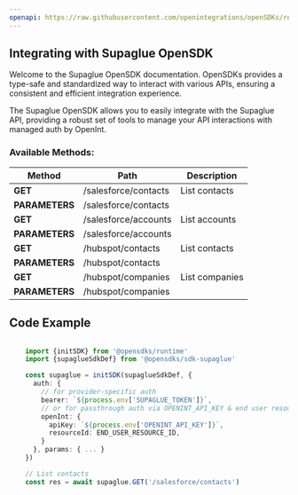 ```yaml
---
openapi: https://raw.githubusercontent.com/openintegrations/openSDKs/refs/heads/main/sdks/sdk-supaglue/supaglue_data.oas.json
---
```


## Integrating with Supaglue OpenSDK 

Welcome to the Supaglue OpenSDK documentation. OpenSDKs provides a type-safe and standardized way to interact with various APIs, ensuring a consistent and efficient integration experience.

The Supaglue OpenSDK allows you to easily integrate with the Supaglue API, providing a robust set of tools to manage your API interactions with managed auth by OpenInt. 

### Available Methods:

| Method | Path | Description |
|--------|------|-------------|
| **GET** | /salesforce/contacts | List contacts
| **PARAMETERS** | /salesforce/contacts | 
| **GET** | /salesforce/accounts | List accounts
| **PARAMETERS** | /salesforce/accounts | 
| **GET** | /hubspot/contacts | List contacts
| **PARAMETERS** | /hubspot/contacts | 
| **GET** | /hubspot/companies | List companies
| **PARAMETERS** | /hubspot/companies | 


## Code Example

```typescript

    import {initSDK} from '@opensdks/runtime'
    import {supaglueSdkDef} from '@opensdks/sdk-supaglue'

    const supaglue = initSDK(supaglueSdkDef, {
      auth: {
        // for provider-specific auth
        bearer: `${process.env['SUPAGLUE_TOKEN']}`,
        // or for passthrough auth via OPENINT_API_KEY & end user resourceId
        openInt: {
          apiKey: `${process.env['OPENINT_API_KEY']}`,
          resourceId: END_USER_RESOURCE_ID,
        }
      }, params: { ... }
    })

    // List contacts
    const res = await supaglue.GET('/salesforce/contacts')
```
